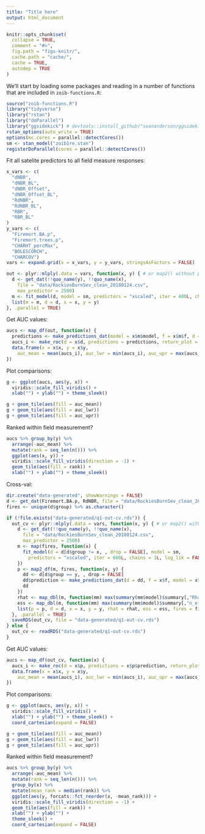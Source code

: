 ```yaml
---
title: "Title here"
output: html_document
---
```


```r
knitr::opts_chunk$set(
  collapse = TRUE,
  comment = "#>",
  fig.path = "figs-knitr/",
  cache.path = "cache/",
  cache = TRUE,
  autodep = TRUE
)
```

We'll start by loading some packages and reading in a number of functions that are included in `zoib-functions.R`:

```r
source("zoib-functions.R")
library("tidyverse")
library("rstan")
library("doParallel")
library("ggsidekick") # devtools::install_github("seananderson/ggsidekick")
rstan_options(auto_write = TRUE)
options(mc.cores = parallel::detectCores())
sm <- stan_model("zoib1re.stan")
registerDoParallel(cores = parallel::detectCores())
```

Fit all satelite predictors to all field measure responses:

```r
x_vars <- c(
  "dNBR",
  "dNBR_BL",
  "dNBR_Offset",
  "dNBR_Offset_BL",
  "RdNBR",
  "RdNBR_BL",
  "RBR",
  "RBR_BL"
)
y_vars <- c(
  "Firemort.BA.p",
  "Firemort.trees.p",
  "CHARHT_percMax",
  "BOLESCORCH",
  "CHARCOV")
vars <- expand.grid(x = x_vars, y = y_vars, stringsAsFactors = FALSE)

out <- plyr::mlply(.data = vars, function(x, y) { # or map2() without parallel
  d <- get_dat(!!quo_name(y), !!quo_name(x),
    file = "data/RockiesBurnSev_clean_20180124.csv",
    max_predictor = 2500)
  m <- fit_model(d, model = sm, predictors = "xscaled", iter = 400L, chains = 1L)
  list(m = m, d = d, x = x, y = y)
}, .parallel = TRUE)
```

Get AUC values:

```r
aucs <- map_df(out, function(x) {
  predictions <- make_predictions_dat(model = x$m$model, f = x$m$f, d = x$d)
  aucs_i <- make_roc(d = x$d, predictions = predictions, return_plot = FALSE)
  data.frame(x = x$x, y = x$y, 
    auc_mean = mean(aucs_i), auc_lwr = min(aucs_i), auc_upr = max(aucs_i))
})
```

Plot comparisons:

```r
g <- ggplot(aucs, aes(y, x)) + 
  viridis::scale_fill_viridis() +
  xlab("") + ylab("") + theme_sleek()

g + geom_tile(aes(fill = auc_mean))
g + geom_tile(aes(fill = auc_lwr))
g + geom_tile(aes(fill = auc_upr))
```

Ranked within field measurement?

```r
aucs %>% group_by(y) %>% 
  arrange(-auc_mean) %>%
  mutate(rank = seq_len(n())) %>% 
  ggplot(aes(x, y)) + 
  viridis::scale_fill_viridis(direction = -1) +
  geom_tile(aes(fill = rank)) + 
  xlab("") + ylab("") + theme_sleek()
```

Cross-val:

```r
dir.create("data-generated", showWarnings = FALSE)
d <- get_dat(Firemort.BA.p, RdNBR, file = "data/RockiesBurnSev_clean_20180124.csv")
fires <- unique(d$group) %>% as.character()

if (!file.exists("data-generated/q1-out-cv.rds")) {
  out_cv <- plyr::mlply(.data = vars, function(x, y) { # or map2() without parallel
    d <- get_dat(!!quo_name(y), !!quo_name(x),
      file = "data/RockiesBurnSev_clean_20180124.csv",
      max_predictor = 2500)
    m <- map(fires, function(x) {
      fit_model(d = d[d$group != x, , drop = FALSE], model = sm, 
        predictors = "xscaled", iter = 600L, chains = 1L, log_lik = FALSE)
    })
    p <- map2_df(m, fires, function(x, y) {
      dd <- d[d$group == y, , drop = FALSE]
      dd$prediction <- make_predictions_dat(d = dd, f = x$f, model = x$model)
      dd
    })
    rhat <- map_dbl(m, function(mm) max(summary(mm$model)$summary[,"Rhat"]))
    ess <- map_dbl(m, function(mm) max(summary(mm$model)$summary[,"n_eff"]))
    list(p = p, d = d, x = x, y = y, rhat = rhat, ess = ess, fires = fires)
  }, .parallel = TRUE)
  saveRDS(out_cv, file = "data-generated/q1-out-cv.rds")
} else {
  out_cv <- readRDS("data-generated/q1-out-cv.rds")
}
```

Get AUC values:

```r
aucs <- map_df(out_cv, function(x) {
  aucs_i <- make_roc(d = x$p, predictions = x$p$prediction, return_plot = FALSE)
  data.frame(x = x$x, y = x$y, 
    auc_mean = mean(aucs_i), auc_lwr = min(aucs_i), auc_upr = max(aucs_i))
})
```

Plot comparisons:

```r
g <- ggplot(aucs, aes(y, x)) + 
  viridis::scale_fill_viridis() +
  xlab("") + ylab("") + theme_sleek() + 
  coord_cartesian(expand = FALSE)

g + geom_tile(aes(fill = auc_mean))
g + geom_tile(aes(fill = auc_lwr))
g + geom_tile(aes(fill = auc_upr))
```

Ranked within field measurement?

```r
aucs %>% group_by(y) %>% 
  arrange(-auc_mean) %>%
  mutate(rank = seq_len(n())) %>% 
  group_by(x) %>% 
  mutate(mean_rank = median(rank)) %>% 
  ggplot(aes(y, forcats::fct_reorder(x, -mean_rank))) + 
  viridis::scale_fill_viridis(direction = -1) +
  geom_tile(aes(fill = rank)) + 
  xlab("") + ylab("") +
  theme_sleek() +
  coord_cartesian(expand = FALSE)
```
